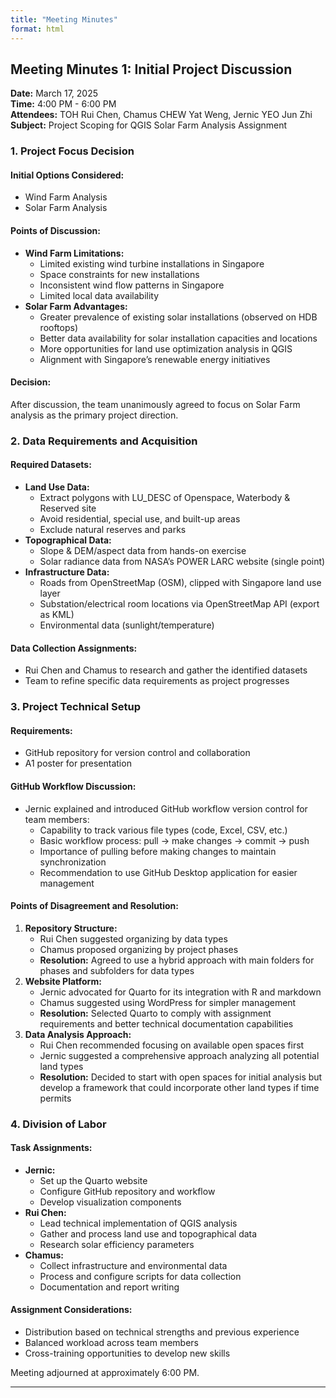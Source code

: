 ```yaml
---
title: "Meeting Minutes"
format: html
---
```


## Meeting Minutes 1: Initial Project Discussion

**Date:** March 17, 2025  
**Time:** 4:00 PM - 6:00 PM  
**Attendees:** TOH Rui Chen, Chamus CHEW Yat Weng, Jernic YEO Jun Zhi  
**Subject:** Project Scoping for QGIS Solar Farm Analysis Assignment

### 1. Project Focus Decision

#### Initial Options Considered:
- Wind Farm Analysis
- Solar Farm Analysis

#### Points of Discussion:
- **Wind Farm Limitations:**
  - Limited existing wind turbine installations in Singapore
  - Space constraints for new installations
  - Inconsistent wind flow patterns in Singapore
  - Limited local data availability

- **Solar Farm Advantages:**
  - Greater prevalence of existing solar installations (observed on HDB rooftops)
  - Better data availability for solar installation capacities and locations
  - More opportunities for land use optimization analysis in QGIS
  - Alignment with Singapore's renewable energy initiatives

#### Decision:
After discussion, the team unanimously agreed to focus on Solar Farm analysis as the primary project direction.

### 2. Data Requirements and Acquisition

#### Required Datasets:
- **Land Use Data:**
  - Extract polygons with LU_DESC of Openspace, Waterbody & Reserved site
  - Avoid residential, special use, and built-up areas
  - Exclude natural reserves and parks

- **Topographical Data:**
  - Slope & DEM/aspect data from hands-on exercise
  - Solar radiance data from NASA's POWER LARC website (single point)

- **Infrastructure Data:**
  - Roads from OpenStreetMap (OSM), clipped with Singapore land use layer
  - Substation/electrical room locations via OpenStreetMap API (export as KML)
  - Environmental data (sunlight/temperature)

#### Data Collection Assignments:
- Rui Chen and Chamus to research and gather the identified datasets
- Team to refine specific data requirements as project progresses

### 3. Project Technical Setup

#### Requirements:
- GitHub repository for version control and collaboration
- A1 poster for presentation

#### GitHub Workflow Discussion:
- Jernic explained and introduced GitHub workflow version control for team members:
  - Capability to track various file types (code, Excel, CSV, etc.)
  - Basic workflow process: pull → make changes → commit → push
  - Importance of pulling before making changes to maintain synchronization
  - Recommendation to use GitHub Desktop application for easier management

#### Points of Disagreement and Resolution:

1. **Repository Structure:**
   - Rui Chen suggested organizing by data types
   - Chamus proposed organizing by project phases
   - **Resolution:** Agreed to use a hybrid approach with main folders for phases and subfolders for data types

2. **Website Platform:**
   - Jernic advocated for Quarto for its integration with R and markdown
   - Chamus suggested using WordPress for simpler management
   - **Resolution:** Selected Quarto to comply with assignment requirements and better technical documentation capabilities

3. **Data Analysis Approach:**
   - Rui Chen recommended focusing on available open spaces first
   - Jernic suggested a comprehensive approach analyzing all potential land types
   - **Resolution:** Decided to start with open spaces for initial analysis but develop a framework that could incorporate other land types if time permits

### 4. Division of Labor

#### Task Assignments:
- **Jernic:**
  - Set up the Quarto website
  - Configure GitHub repository and workflow
  - Develop visualization components

- **Rui Chen:**
  - Lead technical implementation of QGIS analysis
  - Gather and process land use and topographical data
  - Research solar efficiency parameters

- **Chamus:**
  - Collect infrastructure and environmental data
  - Process and configure scripts for data collection
  - Documentation and report writing


#### Assignment Considerations:
- Distribution based on technical strengths and previous experience
- Balanced workload across team members
- Cross-training opportunities to develop new skills


Meeting adjourned at approximately 6:00 PM.

---